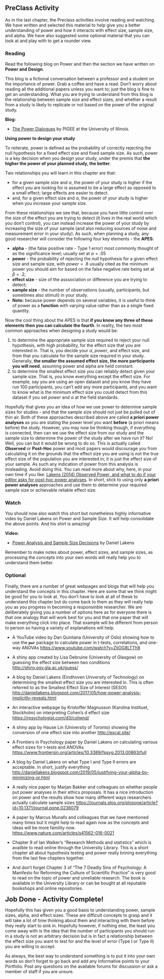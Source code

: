 ## PreClass Activity

As in the last chapter, the Preclass activities involve reading and watching. We have written and selected this material to help give you a better understanding of power and how it interacts with effect size, sample size, and alpha. We have also suggested some optional material that you can look at and play with to get a rounder view.

### Reading 

Read the following blog on Power and then the section we have written on **Power and Design**. 

This blog is a fictional conversation between a professor and a student on the importance of power. Grab a coffee and have a read. Don't worry about reading all the additional papers unless you want to; just the blog is fine to get an understanding. What you are trying to understand from this blog is the relationship between sample size and effect sizes, and whether a result from a study is likely to replicate or not based on the power of the original study.

**Blog:**

* <a href="https://pigee.wordpress.com/2016/09/13/the-power-dialogues/" target = "_blank">The Power Dialogues</a> by PIGEE at the University of Illinois.

**Using power to design your study**

To reiterate, power is defined as the probability of correctly rejecting the null hypothesis for a fixed effect size and fixed sample size. As such, power is a key decision when you design your study, under the premis that **the higher the power of your planned study, the better**. 

Two relationships you will learn in this chapter are that:

* for a given sample size and $\alpha$, the power of your study is higher if the effect you are looking for is assumed to be a large effect as opposed to a small effect; large effects are easier to detect. 
* and, for a given effect size and $\alpha$, the power of your study is higher when you increase your sample size. 

From these relationships we see that, because you have little control over the size of the effect you are trying to detect (it lives in the real world which you don't control), you can instead increase the power of your study by increasing the size of your sample (and also reducing sources of noise and measurement error in your study). As such, when planning a study, any good researcher will consider the following four key elements - the **APES**:

* **alpha** - (the false positive rate - Type 1 error) most commonly thought of as the significance level; usually set at $\alpha = .05$
* **power** - the probability of rejecting the null hypothesis for a given effect size and sample size, with $power = .8$ usually cited as the minimum power you should aim for based on the false negative rate being set at $\beta = .2$;
* **effect size** - size of the asssociation or difference you are trying to detect;
* **sample size** - the number of observations (usually, participants, but sometimes also stimuli) in your study.
* **Note:** because power depends on several variables, it is useful to think of power as a **function** with varying value rather than as a single fixed quantity.

Now the cool thing about the APES is that **if you know any three of these elements then you can calculate the fourth**. In reality, the two most common approaches when designing a study would be:

1. to determine the appropriate sample size required to reject your null hypothesis, with high probability, for the effect size that you are interested in. That is, you decide your $\alpha$, $power$, and effect size, and from that you calculate for the sample size required in your study. Generally, **the smaller the assumed effect size, the more participants you will need**, assuming power and alpha are held constant.
2. to determine the smallest effect size you can reliably detect given your sample size. That is, you know everything except the effect size. For example, say you are using an open dataset and you know they have run 100 participants, you can't add any more participants, and you want to know what is the minimum effect size you could detect from this dataset if you set $power$ and $\alpha$ at the field standards. 

Hopefully that gives you an idea of how we use power to determine sample sizes for studies - and that the sample size should not just be pulled out of thin air. Both of these approaches described above are called **a priori power analyses** as you are stating the power level you want **before** (a priori means before) the study. However, you may now be thinking though, if everything is connected, then can we use the effect size from our study and the sample size to determine the power of the study after we have run it? No! Well, you can but it would be wrong to do so. This is actually called **Observed** or **Post-Hoc** power and most papers would discourage you from calculating it on the grounds that the effect size you are using is not the true effect size of the population you are interested in; it is just the effect size of your sample. As such any indication of power from this analysis is misleading. Avoid doing this. You can read more about why, here, in your own time if you like: <a href="http://daniellakens.blogspot.com/2014/12/observed-power-and-what-to-do-if-your.html" target = "_blank"> Lakens (2014) Observed Power, and what to do if your editor asks for post-hoc power analyses</a>. In short, stick to using only **a priori power analyses** approaches and use them to determine your required sample size or achievable reliable effect size. 

### Watch

You should now also watch this short but nonetheless highly informative video by Daniel Lakens on Power and Sample Size. It will help consolidate the above points. And his shirt is amazing!

**Video:**

* <a href = "https://www.youtube.com/watch?v=Lr-i4Ugoc5M&index=3&list=PLtAL5tCifMi5zG70dslERYcGApAQcvj1s" target = "_blank">Power Analysis and Sample Size Decisions</a> by Daniel Lakens

Remember to make notes about power, effect sizes, and sample sizes, as processing the concepts into your own words will really help you to understand them better.

### Optional

Finally, there are a number of great webpages and blogs that will help you understand the concepts in this chapter. Here are some that we think might be good for you to look at. You don't have to look at all of these to understand this chapter but do come back to them as they will really help you as you progress in becoming a responsinble researcher. We are deliberately giving you a number of options here as for everyone there is that one analogy that will work best for you and that one paper that will make everything click into place. That example will be different from person to person so having a variety of explanations will help.

* A YouTube video by Dan Quintana (University of Oslo) showing how to use the **`pwr`** package to calculate power in t-tests, correlations, and one-way ANOVAs <a href="https://www.youtube.com/watch?v=ZIjOG8LTTh8" target = "_blank">https://www.youtube.com/watch?v=ZIjOG8LTTh8</a>

* A shiny app created by Lisa Debruine (University of Glasgow) on guessing the effect size between two conditions <a href="http://shiny.psy.gla.ac.uk/guess/" target = "_blank">http://shiny.psy.gla.ac.uk/guess/</a>

* A blog by Daniel Lakens (Eindhoven University of Technology) on determining the smallest effect size you are interested in. This is often referred to as the Smallest Effect Size of Interest (SESOI) <a href="http://daniellakens.blogspot.com/2017/05/how-power-analysis-implicitly-reveals.html" target = "_blank">http://daniellakens.blogspot.com/2017/05/how-power-analysis-implicitly-reveals.html</a>

* An interactive webpage by Kristoffer Magnusson (Karolina Instituet, Stockholm) on interpreting Cohen's d effect size <a href="https://rpsychologist.com/d3/cohend/" target = "_blank">https://rpsychologist.com/d3/cohend/</a>

* A shiny app by Hause Lin (University of Toronto) showing the conversion of one effect size into another <a href="http://escal.site/" target = "_blank">http://escal.site/</a>

* A Frontiers in Psychology paper by Daniel Lakens on calculating various effect sizes for t-tests and ANOVAs <a href="https://www.frontiersin.org/articles/10.3389/fpsyg.2013.00863/full" target = "_blank">https://www.frontiersin.org/articles/10.3389/fpsyg.2013.00863/full</a>

* A blog by Daniel Lakens on what Type I and Type II errors are acceptable. In short, justify everything <a href="http://daniellakens.blogspot.com/2019/05/justifying-your-alpha-by-minimizing-or.html" target = "_blank">http://daniellakens.blogspot.com/2019/05/justifying-your-alpha-by-minimizing-or.html</a>

* A really nice paper by Marjan Bakker and colleagues on whether people put power analyses in their ethics proposals. It has a nice introduction on power and the results show how many different ways researchers actually calculate sample sizes <a href="https://journals.plos.org/plosone/article?id=10.1371/journal.pone.0236079" target = "_blank">https://journals.plos.org/plosone/article?id=10.1371/journal.pone.0236079</a>

* A paper by Marcus Munafo and colleagues that we have mentioned many times but it might help to read again now as the concepts and ideas will be more famility now. <a href="https://www.nature.com/articles/s41562-016-0021" target = "_blank">https://www.nature.com/articles/s41562-016-0021</a>

* Chapter 9 of Ian Walker's "Research Methods and statistics" which is availble to read online through the University Library. This is a short chapter all about hypothesis testing and power really brining everything from the last few chapters together.

* And don't forget Chapter 3 of "The 7 Deadly Sins of Psychology: A Manifesto for Reforming the Culture of Scientific Practice" is very good to read on the topic of power and unreliable research. The book is available in the University Library or can be bought at all reputable bookshops and online repositories. 

<span style="font-size: 22px; font-weight: bold; color: var(--blue);">Job Done - Activity Complete!</span>

Hopefully this has given you a good basis to understanding power, sample sizes, alpha, and effect sizes. These are difficult concepts to grasp and it will take a lot of time thinking about them and interacting with them before they really start to sink in.  Hopefully however, if nothing else, the least you come away with is the idea that the number of participants you should run in a study is not an arbitrary decision but is in fact a relationship between the effect size you want to test for and the level of error (Type I or Type II) you are willing to accept.

As always, the best way to understand something is to put it into your own words so don't forget to go back and add any informative points to your Portfolio. Post any questions on the available forums for discussion or ask a member of staff if you are unsure.

